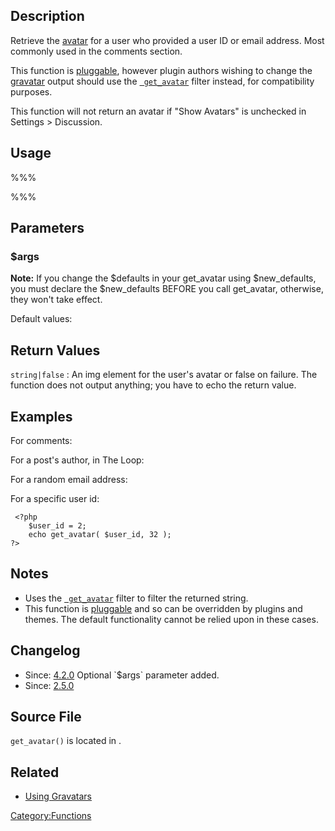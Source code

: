{{Languages|
{{en|Function Reference/get_avatar}}
{{ja|関数リファレンス/get_avatar}}
}}

==Description==

Retrieve the [[Glossary#Avater|avatar]] for a user who provided a user ID or email address. Most commonly used in the comments section.

This function is [[Pluggable_Functions|pluggable]], however plugin authors wishing to change the [[Glossary#Gravatar|gravatar]] output should use the <tt>[[Plugin_API/Filter_Reference/get_avatar | get_avatar]]</tt> filter instead, for compatibility purposes.

This function will not return an avatar if "Show Avatars" is unchecked in Settings > Discussion.

==Usage==

%%% <?php echo get_avatar( $id_or_email, $size, $default, $alt, $args ); ?> %%%

==Parameters==

{{Parameter|id_or_email|integer/string/object|Author’s User ID (an integer or string), an E-mail Address (a string) or the comment object from the comment loop. <br />''Note: with most comment templates you can use <code>$comment</code> here, in order to display the gravatar of the commenter. In other templates within The Loop (for WordPress 2.7 and lower), you can use <code>get_the_author_id()</code> (deprecated in WordPress 2.8). For [[Version 2.8|WordPress 2.8]] and up, please use <code>[[Function_Reference/get_the_author_meta|get_the_author_meta]]( 'ID' )</code>.''}}
{{Parameter|size|integer|Size of Gravatar to return (max is 512).|optional|96}}
{{Parameter|default|string|url for an image, defaults to the "Mystery Person."|optional|''}}
{{Parameter|alt|string|Alternate text for the avatar.|optional|`''`}}
{{Parameter|args|array|Arguments to return instead of the default arguments.|optional|null}}

=== $args ===
'''Note:''' If you change the $defaults in your get_avatar using $new_defaults, you must declare the $new_defaults BEFORE you call get_avatar, otherwise, they won't take effect.

Default values:
{{Parameter|size|int|Height and width of the avatar image file in pixels.|optional|96'}}
{{Parameter|height|int|Display height of the avatar in pixels.|optional|Defaults to $size.}}
{{Parameter|width|int|Display width of the avatar in pixels.|optional|Defaults to $size.}}
{{Parameter|default|string|URL for the default image or a default type. Accepts '404' (return a 404 instead of a default image), 'retro' (8bit), 'monsterid' (monster), 'wavatar' (cartoon face), 'indenticon' (the "quilt"), 'mystery', 'mm', or 'mysteryman' (The Oyster Man), 'blank' (transparent GIF), or 'gravatar_default' (the Gravatar logo).|optional|Default is the value of the 'avatar_default' option, with a fallback of 'mystery'.}}
{{Parameter|force_default|bool|Whether to always show the default image, never the Gravatar.|optional|false.}}
{{Parameter|rating|string|What rating to display avatars up to. Accepts 'G', 'PG', 'R', 'X', and are judged in that order.|optional|Default is the value of the 'avatar_rating' option.}}
{{Parameter|scheme|string|URL scheme to use. See set_url_scheme() for accepted values.|optional|''}}
{{Parameter|class|array&#124;string|Array or string of additional classes to add to the &lt;img&gt; element.|optional|null}}
{{Parameter|force_display|bool|Whether to always show the avatar - ignores the show_avatars option.|optional|false}}
{{Parameter|extra_attr|string|HTML attributes to insert in the IMG element. Is not sanitized.|optional|empty.}}

==Return Values==
; <tt>string|false</tt> : An img element for the user's avatar or false on failure. The function does not output anything; you have to echo the return value.

==Examples==

For comments:

 <?php echo get_avatar( $comment, 32 ); ?>

For a post's author, in The Loop:

 <?php echo get_avatar( get_the_author_meta( 'ID' ), 32 ); ?>

For a random email address:

 <?php echo get_avatar( 'email@example.com', 32 ); ?>

For a specific user id:
<pre>
 <?php  
    $user_id = 2;
    echo get_avatar( $user_id, 32 ); 
?></pre>

==Notes==
* Uses the <tt>[[Plugin_API/Filter_Reference/get_avatar | get_avatar]]</tt> filter to filter the returned string.
* This function is [[Pluggable_Functions | pluggable]] and so can be overridden by plugins and themes. The default functionality cannot be relied upon in these cases.

==Changelog==

* Since: [[Version_4.2 | 4.2.0]] Optional `$args` parameter added.
* Since: [[Version_2.5 | 2.5.0]]

==Source File==

<tt>get_avatar()</tt> is located in {{Trac|wp-includes/pluggable.php}}.

==Related==

* [[Using Gravatars]]

{{Tag Footer}}

{{Copyedit}}

[[Category:Functions]]